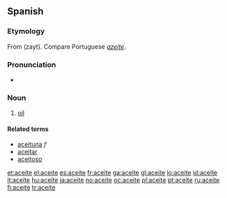 ==Spanish==

===Etymology===
From {{etyl|ar|es}} {{Arab|[[زيت]]}} (zayt). Compare Portuguese ''[[azeite]]''.

===Pronunciation===
* {{IPA|/aˈθeite/|lang=es}}

===Noun===
{{es-noun-m}}

# [[oil]]

====Related terms====
* [[aceituna]] ''f''
* [[aceitar]] {{pos_v}}
* [[aceitoso]] {{pos_a}}

[[et:aceite]]
[[el:aceite]]
[[es:aceite]]
[[fr:aceite]]
[[ga:aceite]]
[[gl:aceite]]
[[io:aceite]]
[[id:aceite]]
[[it:aceite]]
[[hu:aceite]]
[[ja:aceite]]
[[no:aceite]]
[[oc:aceite]]
[[pl:aceite]]
[[pt:aceite]]
[[ru:aceite]]
[[fi:aceite]]
[[tr:aceite]]